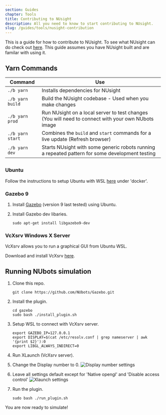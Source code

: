 ```yaml
---
section: Guides
chapter: Tools
title: Contributing to NUsight
description: All you need to know to start contributing to NUsight.
slug: /guides/tools/nusight-contribution
---
```


This is a guide for how to contribute to NUsight. To see what NUsight can do check out [here](/system/tools/nusight). This guide assumes you have NUsight built and are familar with using it.


## Yarn Commands

| Command | Use |
| ------------ | ------------- |
| `./b yarn` | Installs dependencies for NUsight  |
| `./b yarn build` | Build the NUsight codebase - Used when you make changes  | 
| `./b yarn prod` | Run NUsight on a local server to test changes (You will need to connect with your own NUbots image|
| `./b yarn start` | Combines the `build` and `start` commands for a live update (Refresh browser) |
| `./b yarn dev` | Starts NUsight with some generic robots running a repeated pattern for some development testing |

## 

### Ubuntu

Follow the instructions to setup Ubuntu with WSL [here](/guides/main/getting-started#docker) under 'docker'.

### Gazebo 9

1. Install [Gazebo](http://gazebosim.org/tutorials?cat=install&tut=install_ubuntu&ver=9.0) (version 9 last tested) using Ubuntu.

2. Install Gazebo dev libaries.
   ```
   sudo apt-get install libgazebo9-dev
   ```

### VcXsrv Windows X Server

VcXsrv allows you to run a graphical GUI from Ubuntu WSL.

Download and install VcXsrv [here](https://sourceforge.net/projects/vcxsrv/).

## Running NUbots simulation

1. Clone this repo.
   ```
   git clone https://github.com/NUbots/Gazebo.git
   ```
2. Install the plugin.

   ```
   cd gazebo
   sudo bash ./install_plugin.sh
   ```



3. Setup WSL to connect with VcXsrv server.

   ```
   export GAZEBO_IP=127.0.0.1
   export DISPLAY=$(cat /etc/resolv.conf | grep nameserver | awk '{print $2}'):0
   export LIBGL_ALWAYS_INDIRECT=0
   ```

4. Run XLaunch (VcXsrv server).

5. Change the Display number to 0.
   ![Display number settings](./images/display-number.png 'Display number')

6. Leave all settings default except for 'Native opengl' and 'Disable access control'
   ![Xlaunch settings](./images/extra-settings.png 'Extra settings')

7. Run the plugin.
   ```
   sudo bash ./run_plugin.sh
   ```

You are now ready to simulate!
